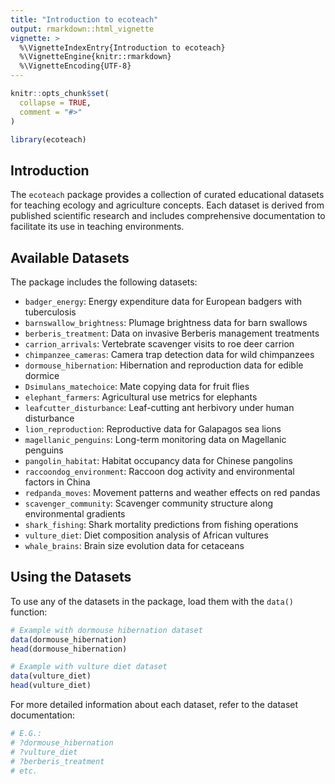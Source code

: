 ```yaml
---
title: "Introduction to ecoteach"
output: rmarkdown::html_vignette
vignette: >
  %\VignetteIndexEntry{Introduction to ecoteach}
  %\VignetteEngine{knitr::rmarkdown}
  %\VignetteEncoding{UTF-8}
---
```


```r
knitr::opts_chunk$set(
  collapse = TRUE,
  comment = "#>"
)
```

```r
library(ecoteach)
```

## Introduction

The `ecoteach` package provides a collection of curated educational datasets for teaching ecology and agriculture concepts. Each dataset is derived from published scientific research and includes comprehensive documentation to facilitate its use in teaching environments.

## Available Datasets

The package includes the following datasets:

- `badger_energy`: Energy expenditure data for European badgers with tuberculosis
- `barnswallow_brightness`: Plumage brightness data for barn swallows
- `berberis_treatment`: Data on invasive Berberis management treatments
- `carrion_arrivals`: Vertebrate scavenger visits to roe deer carrion
- `chimpanzee_cameras`: Camera trap detection data for wild chimpanzees
- `dormouse_hibernation`: Hibernation and reproduction data for edible dormice
- `Dsimulans_matechoice`: Mate copying data for fruit flies
- `elephant_farmers`: Agricultural use metrics for elephants
- `leafcutter_disturbance`: Leaf-cutting ant herbivory under human disturbance
- `lion_reproduction`: Reproductive data for Galapagos sea lions
- `magellanic_penguins`: Long-term monitoring data on Magellanic penguins
- `pangolin_habitat`: Habitat occupancy data for Chinese pangolins
- `raccoondog_environment`: Raccoon dog activity and environmental factors in China
- `redpanda_moves`: Movement patterns and weather effects on red pandas
- `scavenger_community`: Scavenger community structure along environmental gradients
- `shark_fishing`: Shark mortality predictions from fishing operations
- `vulture_diet`: Diet composition analysis of African vultures
- `whale_brains`: Brain size evolution data for cetaceans

## Using the Datasets

To use any of the datasets in the package, load them with the `data()` function:

```r
# Example with dormouse hibernation dataset
data(dormouse_hibernation)
head(dormouse_hibernation)

# Example with vulture diet dataset
data(vulture_diet)
head(vulture_diet)
```

For more detailed information about each dataset, refer to the dataset documentation:

```r
# E.G.:
# ?dormouse_hibernation
# ?vulture_diet
# ?berberis_treatment
# etc.
```

